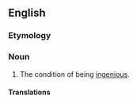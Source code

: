 ==English==

===Etymology===
{{suffix|en|ingenious|ness}}

===Noun===
{{en-noun|~|es}}

# The condition of being [[ingenious]].

====Translations====
{{trans-top|the condition of being ingenious}}
{{trans-mid}}
{{trans-bottom}}
